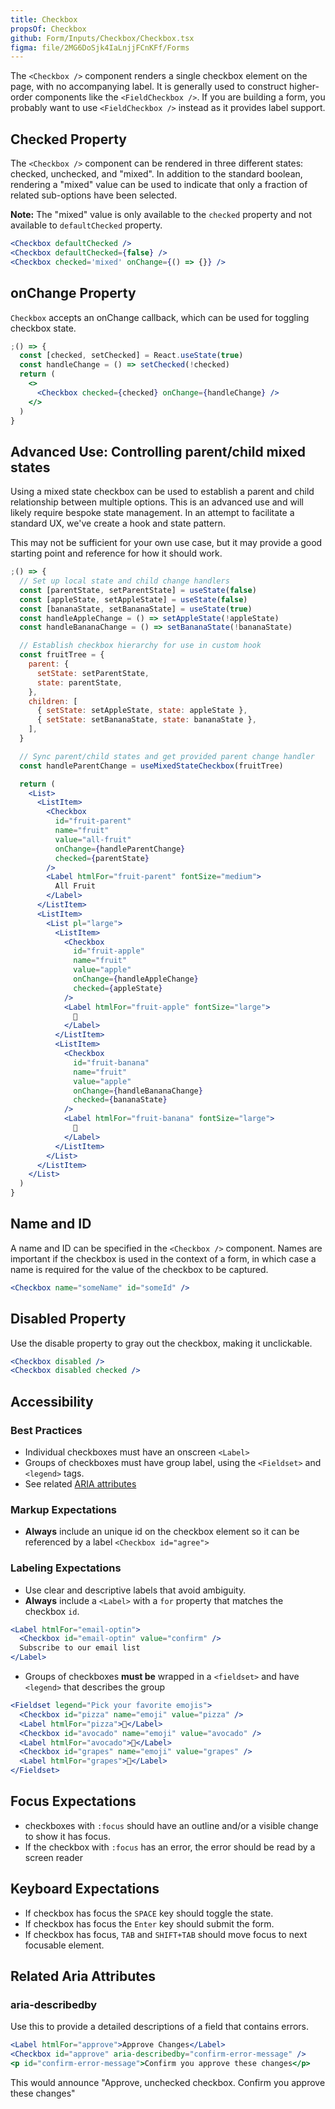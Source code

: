 ```yaml
---
title: Checkbox
propsOf: Checkbox
github: Form/Inputs/Checkbox/Checkbox.tsx
figma: file/2MG6DoSjk4IaLnjjFCnKFf/Forms
---
```


The `<Checkbox />` component renders a single checkbox element on the page, with no accompanying label. It is generally used to construct higher-order components like the `<FieldCheckbox />`. If you are building a form, you probably want to use `<FieldCheckbox />` instead as it provides label support.

## Checked Property

The `<Checkbox />` component can be rendered in three different states: checked, unchecked, and "mixed". In addition to the standard boolean, rendering a "mixed" value can be used to indicate that only a fraction of related sub-options have been selected.

**Note:** The "mixed" value is only available to the `checked` property and not available to `defaultChecked` property.

```jsx
<Checkbox defaultChecked />
<Checkbox defaultChecked={false} />
<Checkbox checked='mixed' onChange={() => {}} />
```

## onChange Property

`Checkbox` accepts an onChange callback, which can be used for toggling checkbox state.

```jsx
;() => {
  const [checked, setChecked] = React.useState(true)
  const handleChange = () => setChecked(!checked)
  return (
    <>
      <Checkbox checked={checked} onChange={handleChange} />
    </>
  )
}
```

## Advanced Use: Controlling parent/child mixed states

Using a mixed state checkbox can be used to establish a parent and child relationship between multiple options. This is an advanced use and will likely require bespoke state management. In an attempt to facilitate a standard UX, we've create a hook and state pattern.

This may not be sufficient for your own use case, but it may provide a good starting point and reference for how it should work.

```jsx
;() => {
  // Set up local state and child change handlers
  const [parentState, setParentState] = useState(false)
  const [appleState, setAppleState] = useState(false)
  const [bananaState, setBananaState] = useState(true)
  const handleAppleChange = () => setAppleState(!appleState)
  const handleBananaChange = () => setBananaState(!bananaState)

  // Establish checkbox hierarchy for use in custom hook
  const fruitTree = {
    parent: {
      setState: setParentState,
      state: parentState,
    },
    children: [
      { setState: setAppleState, state: appleState },
      { setState: setBananaState, state: bananaState },
    ],
  }

  // Sync parent/child states and get provided parent change handler
  const handleParentChange = useMixedStateCheckbox(fruitTree)

  return (
    <List>
      <ListItem>
        <Checkbox
          id="fruit-parent"
          name="fruit"
          value="all-fruit"
          onChange={handleParentChange}
          checked={parentState}
        />
        <Label htmlFor="fruit-parent" fontSize="medium">
          All Fruit
        </Label>
      </ListItem>
      <ListItem>
        <List pl="large">
          <ListItem>
            <Checkbox
              id="fruit-apple"
              name="fruit"
              value="apple"
              onChange={handleAppleChange}
              checked={appleState}
            />
            <Label htmlFor="fruit-apple" fontSize="large">
              🍏
            </Label>
          </ListItem>
          <ListItem>
            <Checkbox
              id="fruit-banana"
              name="fruit"
              value="apple"
              onChange={handleBananaChange}
              checked={bananaState}
            />
            <Label htmlFor="fruit-banana" fontSize="large">
              🍌
            </Label>
          </ListItem>
        </List>
      </ListItem>
    </List>
  )
}
```

## Name and ID

A name and ID can be specified in the `<Checkbox />` component. Names are important if the checkbox is used in the context of a form, in which case a name is required for the value of the checkbox to be captured.

```jsx
<Checkbox name="someName" id="someId" />
```

## Disabled Property

Use the disable property to gray out the checkbox, making it unclickable.

```jsx
<Checkbox disabled />
<Checkbox disabled checked />
```

## Accessibility

### Best Practices

- Individual checkboxes must have an onscreen `<Label>`
- Groups of checkboxes must have group label, using the `<Fieldset>` and `<legend>` tags.
- See related [ARIA attributes](#related-aria-attributes)

### Markup Expectations

- **Always** include an unique id on the checkbox element so it can be referenced by a label `<Checkbox id="agree">`

### Labeling Expectations

- Use clear and descriptive labels that avoid ambiguity.
- **Always** include a `<Label>` with a `for` property that matches the checkbox `id`.

```jsx
<Label htmlFor="email-optin">
  <Checkbox id="email-optin" value="confirm" />
  Subscribe to our email list
</Label>
```

- Groups of checkboxes **must be** wrapped in a `<fieldset>` and have `<legend>` that describes the group

```jsx
<Fieldset legend="Pick your favorite emojis">
  <Checkbox id="pizza" name="emoji" value="pizza" />
  <Label htmlFor="pizza">🍕</Label>
  <Checkbox id="avocado" name="emoji" value="avocado" />
  <Label htmlFor="avocado">🥑</Label>
  <Checkbox id="grapes" name="emoji" value="grapes" />
  <Label htmlFor="grapes">🍇</Label>
</Fieldset>
```

## Focus Expectations

- checkboxes with `:focus` should have an outline and/or a visible change to show it has focus.
- If the checkbox with `:focus` has an error, the error should be read by a screen reader

## Keyboard Expectations

- If checkbox has focus the `SPACE` key should toggle the state.
- If checkbox has focus the `Enter` key should submit the form.
- If checkbox has focus, `TAB` and `SHIFT+TAB` should move focus to next focusable element.

## Related Aria Attributes

### aria-describedby

Use this to provide a detailed descriptions of a field that contains errors.

```jsx
<Label htmlFor="approve">Approve Changes</Label>
<Checkbox id="approve" aria-describedby="confirm-error-message" />
<p id="confirm-error-message">Confirm you approve these changes</p>
```

This would announce "Approve, unchecked checkbox. Confirm you approve these changes"
